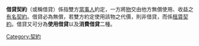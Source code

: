 {{legal}}
'''借貸契約'''（或稱借貸）係指雙方[[當事人|當事人]]約定，一方將[[物|物]]交由他方無償使用、收益之[[有名契約|有名契約]]。借貸必為無償，若雙方約定使用該物之代價，則非借貸，而係[[租賃契約|租賃契約]]。借貸又可分為'''使用借貸'''以及'''消費借貸'''二種。

{{law-stub}}

[[Category:契約|Category:契約]]